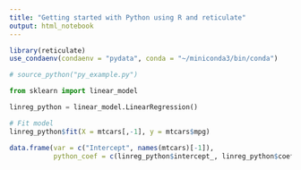 ```yaml
---
title: "Getting started with Python using R and reticulate"
output: html_notebook
---
```


```r
library(reticulate)
use_condaenv(condaenv = "pydata", conda = "~/miniconda3/bin/conda")

# source_python("py_example.py")
```

```python
from sklearn import linear_model

linreg_python = linear_model.LinearRegression()
```

```r
# Fit model 
linreg_python$fit(X = mtcars[,-1], y = mtcars$mpg)

data.frame(var = c("Intercept", names(mtcars)[-1]), 
           python_coef = c(linreg_python$intercept_, linreg_python$coef_))
```

